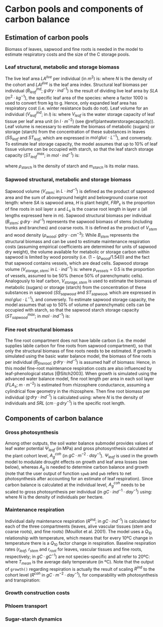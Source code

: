 # Carbon pools and components of carbon balance

## Estimation of carbon pools {#estimationcarbonpools}

Biomass of leaves, sapwood and fine roots is needed in the model to estimate respiratory costs and the size of the C storage pools. 

### Leaf structural, metabolic and storage biomass

The live leaf area $LA^{live}$ per individual (in $m^2$) is:
\begin{equation}
LA^{live} = 10000 \cdot LAI^{live} / N
\end{equation}
where $N$ is the density of the cohort and $LAI^{live}$ is the leaf area index. Structural leaf biomass per individual ($B^{ind}_{leaf}$; $g\,dry·ind^{-1}$) is the result of dividing live leaf area by $SLA$ ($m^{2} \cdot kg^{-1}$), the specific leaf area of the species:
\begin{equation}
B^{ind}_{leaf} = 1000 \cdot LA^{live} / SLA
\end{equation}
where a factor 1000 is used to convert from kg to g. Hence, only expanded leaf area has respiratory cost (i.e. winter resistance buds do not). Leaf volume for an individual ($V^{ind}_{leaf}$; in $l$) is:
\begin{equation}
V^{ind}_{leaf} = LA^{live}  \cdot V_{leaf}
\end{equation}
where $V_{leaf}$ is the water storage capacity of leaf tissue per leaf area unit (in $l\cdot m^{-2}$) (see \@ref(plantwaterstoragecapacity)). Leaf volume is necessary to estimate the biomass of metabolic (sugars) or storage (starch) from the concentration of these substances in leaves ($SS_{leaf}$ and $ST_{leaf}$, which are expressed in $mol\,gluc \cdot L^{-1}$), and conversely. To estimate leaf storage capacity, the model assumes that up to 10\% of leaf tissue volume can be occupied with starch, so that the leaf starch storage capacity ($ST^{max}_{leaf}$; in $mol \cdot ind^{-1}$) is:
\begin{equation}
ST^{max}_{leaf} = 0.1 \cdot 1000 \cdot \frac{V^{ind}_{leaf} \cdot \rho_{starch}}{m_{starch}}
\end{equation}

where $\rho_{starch}$ is the density of starch and $m_{starch}$ is its molar mass.

### Sapwood structural, metabolic and storage biomass

Sapwood volume ($V_{stem}$; in $L \cdot ind^{-1}$) is defined as the product of sapwood area and the sum of aboveground height and belowground coarse root length:
\begin{equation}
V_{stem} = 1000 \cdot SA\cdot (H + \sum_{s}{FRP_s \cdot L_s})
\end{equation}
where $SA$ is sapwood area, $H$ is plant height, $FRP_{s}$ is the proportion of fine roots in soil layer $s$ and $L_{s}$ is the coarse root length in layer $s$ (all lengths expressed here in $m$). Sapwood structural biomass per individual ($B_{stem}$; $g\,dry·ind^{-1}$) represents the sapwood biomass of stems (including trunks and branches) and coarse roots. It is defined as the product of $V_{stem}$ and wood density  ($\rho_{wood}$; $g dry·cm^{-3}$):
\begin{equation}
B_{stem} = 1000 \cdot V_{stem} \cdot\rho_{wood}
\end{equation}
While $B_{stem}$ represents the structural biomass and can be used to estimate maintenance respiration costs (assuming empirical coefficients are determined for units of sapwood dry weight), the volume available for metabolic or storage carbon within sapwood is limited by wood porosity (i.e. $(1 - (\rho_{wood}/1.54))$) and the fact that sapwood contains vessels, which are dead cells. Sapwood storage volume ($V_{storage, stem}$; in $L \cdot ind^{-1}$) is:
\begin{equation}
V_{storage, stem} = V_{stem} \cdot (1 - (\rho_{wood}/1.54)) \cdot (1 - p_{vessels})
\end{equation}
where $p_{vessels} = 0.5$ is the proportion of vessels, assumed to be 50\% (hence 50\% of parenchymatic cells). Analogously to leaf carbon, $V_{storage, stem}$ is used to estimate the biomass of metabolic (sugars) or storage (starch) from the concentration of these substances in sapwood ($SS_{sapwood}$ and $ST_{sapwood}$, which are expressed in $mol\,gluc \cdot L^{-1}$), and conversely. To estimate sapwood storage capacity, the model assumes that up to 50\% of volume of parenchymatic cells can be occupied with starch, so that the sapwood starch storage capacity ($ST^{max}_{sapwood}$; in $mol \cdot ind^{-1}$) is:
\begin{equation}
ST^{max}_{sapwood} = 0.5 \cdot 1000 \cdot \frac{V_{sapwood,stem} \cdot \rho_{starch}}{m_{starch}}
\end{equation}

### Fine root structural biomass

The fine root compartment does not have labile carbon (i.e. the model supplies labile carbon for fine roots from sapwood compartment), so that only the structural biomass of fine roots needs to be estimated. If growth is simulated using the basic water balance model, the biomass of fine roots per individual ($B_{fineroot}$; $g\,dry·ind^{-1}$) is assumed half of biomass:
\begin{equation}
B_{fineroot} = B_{leaf}/2
\end{equation}
Hence, in this model fine-root maintenance respiration costs are also influenced by leaf-phenological status [@Sitch2003]. When growth is simulated using the advanced water balance model, fine root length per area in each soil layer ($FLA_s$; $m \cdot m^{-2}$) is estimated from rhizosphere conductance, assuming a cylindrical flow geometry in the rhizosphere. Then fine root biomass per individual ($g\,dry\cdot ind^{-1}$) is calculated using:
\begin{equation}
B_{fineroot} = \sum_{s}{\frac{10000\cdot FLA_s}{N\cdot 0.01 \cdot SRL}}
\end{equation}
where $N$ is the density of individuals and $SRL$ ($cm \cdot g\,dry^{-1}$) is the specific root length.


## Components of carbon balance

### Gross photosynthesis

Among other outputs, the soil water balance submodel provides values of leaf water potential $\Psi_{leaf}$ (in MPa) and gross photosynthesis calculated at the plant cohort level, $A_g^{coh}$ (in $g C · m^{-2} · day^{-1}$).  $\Psi_{leaf}$ is used in the growth model to modulate drought effects on growth and leaf area losses (see below), whereas $A_g$ is needed to determine carbon balance and growth (note that the user output of function `spwb` and `pwb` refers to net photosynthesis after accounting for an estimate of leaf respiration). Since carbon balance is calculated at the individual level, $A_g^{coh}$ needs to be scaled to gross photosynthesis per individual (in $g C · ind^{-1} · day^{-1}$) using:
\begin{equation}
A_{g}^{ind} = 10000 \cdot A_g^{coh} / N
\end{equation}
where $N$ is the density of individuals per hectare.

### Maintenance respiration
Individual daily maintenance respiration ($R^{ind}$; in $g C·ind^{-1}$) is calculated for each of the three compartments (leaves, alive vascular tissues (stem and coarse roots), and fine roots) (Mouillot et al. 2001).  The model uses a $Q_{10}$ relationship with temperature, which means that for every 10ºC change in temperature there is a $Q_{10}$ factor change in respiration. Baseline respiration rates ($r_{leaf}$, $r_{stem}$ and $r_{root}$ for leaves, vascular tissues and fine roots, respectively; in $gC·gC^{-1}$) are not species-specific and all refer to 20ºC:
\begin{eqnarray}
R_{leaf} &=& B_{leaf} \cdot r_{leaf} \cdot Q_{10}^{(T_{mean}-20)/10} \\
R_{stem} &=& B_{stem} \cdot r_{stem} \cdot Q_{10}^{(T_{mean}-20)/10} \\
R_{root} &=& B_{root} \cdot r_{root} \cdot Q_{10}^{(T_{mean}-20)/10} \\
R^{ind} &=& R_{leaf}+R_{stem}+R_{root}
\end{eqnarray}
where $T_{mean}$ is the average daily temperature (in ºC). Note that the output of `growth()` regarding respiration is actually the result of scaling $R^{ind}$ to the cohort level ($R^{coh}$ in $g C · m^{-2} · day^{-1}$), for comparability with photosynthesis and transpiration:
\begin{equation}
R^{coh} =  R^{ind} \cdot N / 10000
\end{equation}

### Growth construction costs

### Phloem transport

### Sugar-starch dynamics
